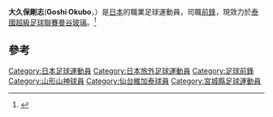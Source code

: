 {{Infobox football biography
| name           = 大久保剛志
| image          =
| fullname       = Goshi Okubo
| birth_date     = {{birth date and age|1986|6|14|df=yes}}
| birth_place    = [[日本|日本]][[宮城縣|宮城縣]][[岩沼市|岩沼市]]
| height         = {{height|m=1.71}}
| position       = [[前鋒|前鋒]]
| currentclub    =  [[曼谷玻璃足球會|曼谷玻璃]]
| clubnumber     = 40
| youthyears1    =            | youthclubs1 = [[仙台維加泰|仙台維加泰]]
| years1         = 2005-2011  | clubs1 = [[仙台維加泰|仙台維加泰]] | caps1 = 4 | goals1 = 0
| years2         = 2008-2012  | clubs2 = → [[索尼仙台足球會|索尼仙台]] (租借) | caps2 = 72 | goals2 = 29
| years3         = 2013  | clubs3 =  [[山形山神|山形山神]] | caps3=  7  | goals3 = 2
| years4         = 2014-  | clubs4 =  [[曼谷玻璃足球會|曼谷玻璃]] | caps4=  41  | goals4 = 12
| pcupdate       = 9 February 2012
}}

'''大久保剛志'''('''Goshi Okubo'''，{{bd|1986年|6月14日||}}）是[[日本|日本]]的職業足球運動員，司職[[前鋒|前鋒]]，現效力於[[泰國超級足球聯賽|泰國超級足球聯賽]][[曼谷玻璃足球會|曼谷玻璃]]。<ref>{{cite web |url=http://www.bangkokglassfc.com/bgnews.php?newid=1046&lan=th |title=存档副本 |accessdate=2015年9月19日 |deadurl=yes |archiveurl=https://web.archive.org/web/20150923182018/http://www.bangkokglassfc.com/bgnews.php?newid=1046&lan=th |archivedate=2015年9月23日 |df= }}</ref>

==參考==
{{Reflist}}

[[Category:日本足球運動員|Category:日本足球運動員]]
[[Category:日本旅外足球運動員|Category:日本旅外足球運動員]]
[[Category:足球前鋒|Category:足球前鋒]]
[[Category:山形山神球員|Category:山形山神球員]]
[[Category:仙台維加泰球員|Category:仙台維加泰球員]]
[[Category:宮城縣足球運動員|Category:宮城縣足球運動員]]
